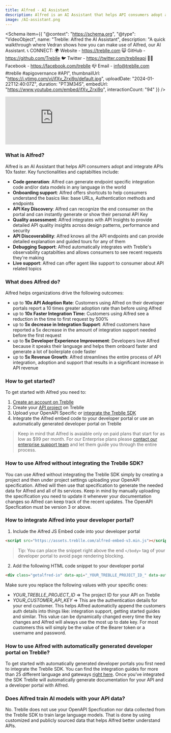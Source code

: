 ```yaml
---
title: Alfred - AI Assistant
description: Alfred is an AI Assistant that helps API consumers adopt and integrate APIs 10x faster.
image: /AI-assistant.png
---
```


<Schema
  item={{
    "@context": "https://schema.org",
    "@type": "VideoObject",
    name: "Treblle: Alfred the AI Assistant",
    description: "A quick walkthrough where Vedran shows how you can make use of Alfred, our AI Assistant.   📞 CONNECT: 🌍 Website - https://treblle.com 😺 GitHub - https://github.com/Treblle 🐦 Twitter - https://twitter.com/treblleapi 👍🏽 Facebook - https://facebook.com/treblle 📪 Email - info@treblle.com  #treblle #apigovernance #API",
    thumbnailUrl: "https://i.ytimg.com/vi/ifXv_Zrxi9o/default.jpg",
    uploadDate: "2024-01-22T12:40:07Z",
    duration: "PT3M34S",
    embedUrl: "https://www.youtube.com/embed/ifXv_Zrxi9o",
    interactionCount: "94"
  }}
/>

<iframe class="w-full aspect-[16/9]" src="https://www.youtube.com/embed/ifXv_Zrxi9o?si=dEI82ErbsO5x18TD" title="YouTube video player" frameborder="0" allow="accelerometer; autoplay; clipboard-write; encrypted-media; gyroscope; picture-in-picture; web-share" allowfullscreen></iframe>


### What is Alfred?

Alfred is an AI Assistant that helps API consumers adopt and integrate APIs 10x faster. Key functionalities and captabilties include: 

- **Code generation**: Alfred can generate endpoint specific integration code and/or data models in any language in the world
- **Onboarding support**: Alfred offers shortcuts to help consumers understand the basics like: base URLs, Authentication methods and endpoints
- **API Key Discovery**: Alfred can recognize the end consumer on the portal and can instantly generate or show their personal API Key
- **Quality assessment**: Alfred integrates with API Insights to provide detailed API quality insights across design patterns, performance and security 
- **API Discoverability**: Alfred knows all the API endpoints and can provide detailed explanation and guided tours for any of them
- **Debugging Support**: Alfred automatically integrates with Treblle's observability captabilties and allows consumers to see recent requests they're making
- **Live support**: Alfred can offer agent like support to consumer about API related topics

### What does Alfred do?

Alfred helps organizations drive the following outcomes: 

- up to **10x API Adoption Rate**: Customers using Alfred on their developer portals report a 10 times greater adoption rate than before using Alfred
- up to **10x Faster Integration Time:** Customers using Alfred see a reduction in the time to first request by 500%
- up to **5x decrease in Integration Support**: Alfred customers have reported a 5x decrease in the amount of integration support needed before the first request
- up to **5x Developer Experience Improvement**: Developers love Alfred because it speaks their language and helps them onboard faster and generate a lot of boilerplate code faster
- up to **5x Revenue Growth**:  Alfred streamlines the entire process of API integration, adoption and support that results in a significant increase in API revenue

### How to get started?

To get started with Alfred you need to:

1. [Create an account on Treblle](https://app.treblle.com/register)
2. Create your [API project](/treblle/projects/) on Treblle
3. Upload your OpenAPI Specific or [integrate the Treblle SDK](/integrations/)
4. Integrate the Alfred embed code to your developer portal or use an automatically generated developer portal on Treblle

> Keep in mind that Alfred is avaiable only on paid plans that start for
> as low as $99 per month. For our Enterprise plans please [contact our
> enterprise support team](https://www.treblle.com/book-a-demo) and let them guide you through the entire
> process.

### How to use Alfred without integrating the Treblle SDK?

You can use Alfred without integrating the Treblle SDK simply by creating a project and then under project settings uploading your OpenAPI specification. Alfred will then use that specification to generate the needed data for Alfred and all of its services. Keep in mind by manually uploading the specification you need to update it whenever your documentation changes so Alfred can keep track of the recent updates. The OpenAPI Specfication must be version 3 or above. 

### How to integrate Alfred into your developer portal?

1. Include the Alfred JS Embed code into your developer portal

```html
<script src="https://assets.treblle.com/alfred-embed-v3.min.js"></script>
```
> Tip: You can place the snippet right above the end `</body>` tag of
> your developer portal to avoid page rendering blocking.

2. Add the following HTML code snippet to your developer portal

```html 
<div class="getalfred-io" data-api="_YOUR_TREBLLE_PROJECT_ID_" data-auth="_YOUR_CUSTOMER_API_KEY_"></div>
```

Make sure you replace the following values with your specific ones:

* *_YOUR_TREBLLE_PROJECT_ID_* => The project ID for your API on Treblle
* *_YOUR_CUSTOMER_API_KEY_* => This are the authentication details for your end customer. This helps Alfred automaticlly append the customers auth details into things like: integration support, getting started guides and similar. This value can be dynamically changed every time the key changes and Alfred will always use the most up to date key. For most customers this will simply be the value of the Bearer token or a username and password.

### How to use Alfred with automatically generated developer portal on Treblle?

To get started with automatically generated developer portals you first need to integrate the Treblle SDK. You can find the integration guides for more than 25 different language and gateways [right here](/integrations/). Once you’ve integrated the SDK Treblle will automatically generate documentation for your API and a developer portal with Alfred.

### Does Alfred train AI models with your API data?

No. Treblle does not use your OpenAPI Specfication nor data collected from the Treblle SDK to train large language models. That is done by using customized and publicly sourced data that helps Alfred better understand APIs. 


